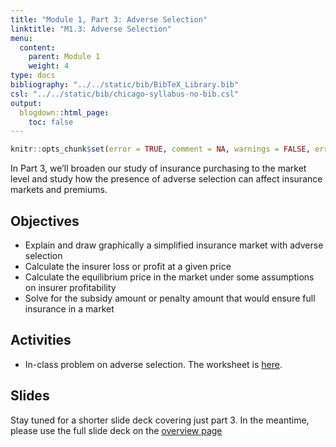 ```yaml
---
title: "Module 1, Part 3: Adverse Selection"
linktitle: "M1.3: Adverse Selection"
menu:
  content:
    parent: Module 1
    weight: 4
type: docs
bibliography: "../../static/bib/BibTeX_Library.bib"
csl: "../../static/bib/chicago-syllabus-no-bib.csl"
output:
  blogdown::html_page:
    toc: false
---
```


```r
knitr::opts_chunk$set(error = TRUE, comment = NA, warnings = FALSE, errors = FALSE, messages = FALSE, tidy = FALSE, echo = FALSE)
```

In Part 3, we'll broaden our study of insurance purchasing to the market level and study how the presence of adverse selection can affect insurance markets and premiums.

## Objectives
- Explain and draw graphically a simplified insurance market with adverse selection
- Calculate the insurer loss or profit at a given price
- Calculate the equilibrium price in the market under some assumptions on insurer profitability
- Solve for the subsidy amount or penalty amount that would ensure full insurance in a market
 
## Activities
- In-class problem on adverse selection. The worksheet is [here](/resource/wksheet3.html).


## Slides
Stay tuned for a shorter slide deck covering just part 3. In the meantime, please use the full slide deck on the [overview page](/content/01-content0/)